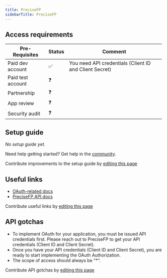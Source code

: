 ```yaml
---
title: PreciseFP
sidebarTitle: PreciseFP
---
```



<Overview />
<PreBuiltTooling />
<PreBuiltUseCases />

## Access requirements
| Pre-Requisites | Status | Comment|
| - | - | - |
| Paid dev account | ✅ | You need API credentials (Client ID and Client Secret) |
| Paid test account | ❓ |  |
| Partnership | ❓ | |
| App review | ❓ |  |
| Security audit | ❓ | |


## Setup guide

_No setup guide yet._

<Tip>Need help getting started? Get help in the [community](https://nango.dev/slack).</Tip>

<Note>Contribute improvements to the setup guide by [editing this page](https://github.com/nangohq/nango/tree/master/docs-v2/integrations/all/precisefp.mdx)</Note>


## Useful links

-   [OAuth-related docs](https://app.precisefp.com/oauth/authorize)
-   [PreciseFP API docs](https://app.precisefp.com)

<Note>Contribute useful links by [editing this page](https://github.com/nangohq/nango/tree/master/docs-v2/integrations/all/precisefp.mdx)</Note>

## API gotchas
-   To implement OAuth for your application, you must be issued API credentials first. Please reach out to PreciseFP to get your API credentials (Client ID and Client Secret).
-   Once you have your API credentials (Client ID and Client Secret), you are ready to start implementing the OAuth Authorization.
-   The scope of access should always be "*".

<Note>Contribute API gotchas by [editing this page](https://github.com/nangohq/nango/tree/master/docs-v2/integrations/all/precisefp.mdx)</Note>